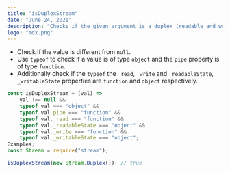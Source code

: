 ```yaml
---
title: "isDuplexStream"
date: "June 24, 2021"
description: "Checks if the given argument is a duplex (readable and writable) stream."
logo: "mdx.png"
---
```


-   Check if the value is different from `null`.
-   Use `typeof` to check if a value is of type `object` and the `pipe` property is of type `function`.
-   Additionally check if the `typeof` the `_read`, `_write` and `_readableState`, `_writableState` properties are `function` and `object` respectively.

```js
const isDuplexStream = (val) =>
    val !== null &&
    typeof val === "object" &&
    typeof val.pipe === "function" &&
    typeof val._read === "function" &&
    typeof val._readableState === "object" &&
    typeof val._write === "function" &&
    typeof val._writableState === "object";
Examples;
const Stream = require("stream");

isDuplexStream(new Stream.Duplex()); // true
```
